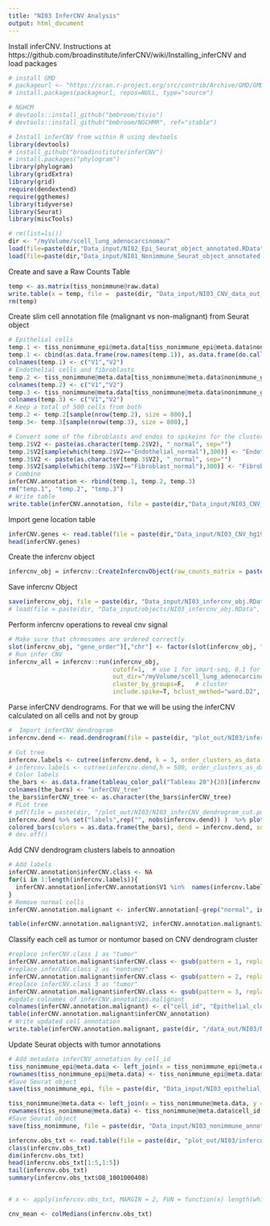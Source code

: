```yaml
---
title: "NI03 InferCNV Analysis"
output: html_document
---
```


Install inferCNV. Instructions at https://github.com/broadinstitute/inferCNV/wiki/Installing_inferCNV and load packages
```r
# install GMD
# packageurl <- "https://cran.r-project.org/src/contrib/Archive/GMD/GMD_0.3.3.tar.gz"
# install.packages(packageurl, repos=NULL, type="source")

# NGHCM
# devtools::install_github("bmbroom/tsvio")
# devtools::install_github("bmbroom/NGCHMR", ref="stable")

# Install inferCNV from within R using devtools
library(devtools)
# install_github("broadinstitute/inferCNV")
# install.packages("phylogram")
library(phylogram)
library(gridExtra)
library(grid)
require(dendextend)
require(ggthemes)
library(tidyverse)
library(Seurat)
library(miscTools)
```

```r
# rm(list=ls())
dir <- "/myVolume/scell_lung_adenocarcinoma/"
load(file=paste(dir,"Data_input/NI02_Epi_Seurat_object_annotated.RData", sep=""))
load(file=paste(dir,"Data_input/NI01_Nonimmune_Seurat_object_annotated.RData", sep=""))
```

Create and save a Raw Counts Table
```r
temp <- as.matrix(tiss_nonimmune@raw.data)
write.table(x = temp, file =  paste(dir, "Data_input/NI03_CNV_data_out_all_cells_raw_counts_largefile.txt", sep = ""), quote = F,sep = '\t')
rm(temp)
```


Create slim cell annotation file (malignant vs non-malignant) from Seurat object 
```r
# Epithelial cells 
temp.1 <- tiss_nonimmune_epi@meta.data[tiss_nonimmune_epi@meta.data$nonimmune_general_annotation %in% "Epithelial", c("nonimmune_general_annotation","epi_seurat_cluster")] 
temp.1 <- cbind(as.data.frame(row.names(temp.1)), as.data.frame(do.call("paste",temp.1)))
colnames(temp.1) <- c("V1","V2")
# Endothelial cells and fibroblasts
temp.2 <- tiss_nonimmune@meta.data[tiss_nonimmune@meta.data$nonimmune_general_annotation %in% "Endothelial", c("cell_id","nonimmune_general_annotation")]
colnames(temp.2) <- c("V1","V2")
temp.3 <- tiss_nonimmune@meta.data[tiss_nonimmune@meta.data$nonimmune_general_annotation %in% "Fibroblast", c("cell_id","nonimmune_general_annotation")]
colnames(temp.3) <- c("V1","V2")
# Keep a total of 500 cells from both 
temp.2 <- temp.2[sample(nrow(temp.2), size = 800),]
temp.3<- temp.3[sample(nrow(temp.3), size = 800),]

# Convert some of the fibroblasts and endos to spikeins for the clustering 
temp.2$V2 <- paste(as.character(temp.2$V2), "_normal", sep="")
temp.2$V2[sample(which(temp.2$V2=="Endothelial_normal"),300)] <- "Endothelial"
temp.3$V2 <- paste(as.character(temp.3$V2), "_normal", sep="")
temp.3$V2[sample(which(temp.3$V2=="Fibroblast_normal"),300)] <- "Fibroblast"
# Combine 
inferCNV.annotation <- rbind(temp.1, temp.2, temp.3)
rm("temp.1", "temp.2", "temp.3")
# Write table
write.table(inferCNV.annotation, file = paste(dir,"Data_input/NI03_CNV_cell_metadata_shuffle_largefile.txt", sep=""),row.names = F, col.names = F, quote=F, sep="\t")
```

Import gene location table 
```r
inferCNV.genes <- read.table(file = paste(dir,"Data_input/NI03_CNV_hg19_genes_ordered_correct_noXY.txt", sep = ""))
head(inferCNV.genes)
```

Create the infercnv object
```r
infercnv_obj = infercnv::CreateInfercnvObject(raw_counts_matrix = paste(dir, "Data_input/NI03_CNV_data_out_all_cells_raw_counts_largefile.txt", sep = ""), annotations_file = paste(dir, "Data_input/NI03_CNV_cell_metadata_shuffle_largefile.txt", sep = ""), delim="\t", gene_order_file = paste(dir, "Data_input/NI03_CNV_hg19_genes_ordered_correct_noXY.txt", sep = ""), ref_group_names = c("Endothelial_normal", "Fibroblast_normal"))
```

Save infercnv Object
```r
save(infercnv_obj, file = paste(dir, "Data_input/NI03_infercnv_obj.RData", sep = ""))
# load(file = paste(dir, "Data_input/objects/NI03_infercnv_obj.RData", sep = ""))
```

Perform infercnv operations to reveal cnv signal
```r
# Make sure that chrmosomes are ordered correctly 
slot(infercnv_obj, "gene_order")[,"chr"] <- factor(slot(infercnv_obj, "gene_order")[,"chr"], levels = c("chr1", "chr2","chr3","chr4", "chr5", "chr6","chr7", "chr8", "chr9","chr10", "chr11", "chr12","chr13", "chr14", "chr15","chr16", "chr17", "chr18","chr19", "chr20", "chr21","chr22"))
# Run infer CNV
infercnv_all = infercnv::run(infercnv_obj,
                             cutoff=1,  # use 1 for smart-seq, 0.1 for 10x-genomics
                             out_dir="/myVolume/scell_lung_adenocarcinoma/plot_out/NI03/",  # dir is auto-created for storing outputs
                             cluster_by_groups=F,   # cluster
                             include.spike=T, hclust_method="ward.D2", plot_steps=F)
```

Parse inferCNV dendrograms. For that we will be using the inferCNV calculated on all cells and not by group 
```r
#  Import inferCNV dendrogram
infercnv.dend <- read.dendrogram(file = paste(dir, "plot_out/NI03/infercnv.observations_dendrogram.txt", sep = ""))

# Cut tree 
infercnv.labels <- cutree(infercnv.dend, k = 3, order_clusters_as_data = FALSE)
# infercnv.labels <- cutree(infercnv.dend,h = 500, order_clusters_as_data = FALSE)
# Color labels
the_bars <- as.data.frame(tableau_color_pal("Tableau 20")(20)[infercnv.labels])
colnames(the_bars) <- "inferCNV_tree"
the_bars$inferCNV_tree <- as.character(the_bars$inferCNV_tree)
# PLot tree
# pdf(file = paste(dir, "/plot_out/NI03/NI03_inferCNV_dendrogram_cut.pdf", sep = ""))
infercnv.dend %>% set("labels",rep("", nobs(infercnv.dend)) )  %>% plot(main="inferCNV dendrogram") %>%
colored_bars(colors = as.data.frame(the_bars), dend = infercnv.dend, sort_by_labels_order = FALSE, add = T, y_scale=1000, y_shift = 0)
# dev.off()
```

Add CNV dendrogram clusters labels to annoation
```r
# Add labels
inferCNV.annotation$inferCNV.class <- NA
for(i in 1:length(infercnv.labels)){
  inferCNV.annotation[inferCNV.annotation$V1 %in%  names(infercnv.labels)[i],"inferCNV.class"] <- infercnv.labels[i]
}
# Remove normal cells 
inferCNV.annotation.malignant <- inferCNV.annotation[-grep("normal", inferCNV.annotation$V2),] 

table(inferCNV.annotation.malignant$V2, inferCNV.annotation.malignant$inferCNV.class)
```

Classify each cell as tumor or nontumor based on CNV dendrogram cluster
```r
#replace inferCNV.class 1 as "tumor"
inferCNV.annotation.malignant$inferCNV.class <- gsub(pattern = 1, replacement = "tumor", x = inferCNV.annotation.malignant$inferCNV.class)
#replace inferCNV.class 2 as "nontumor"
inferCNV.annotation.malignant$inferCNV.class <- gsub(pattern = 2, replacement = "nontumor", x = inferCNV.annotation.malignant$inferCNV.class)
#replace inferCNV.class 3 as "tumor"
inferCNV.annotation.malignant$inferCNV.class <- gsub(pattern = 3, replacement = "tumor", x = inferCNV.annotation.malignant$inferCNV.class)
#update colnames of inferCNV.annotation.malignant 
colnames(inferCNV.annotation.malignant) <- c("cell_id", "Epithelial_cluster", "inferCNV_annotation")
table(inferCNV.annotation.malignant$inferCNV_annotation)
# Write updated cell annotation 
write.table(inferCNV.annotation.malignant, paste(dir, "/data_out/NI03/NI03_inferCNV_final_annotation_per_cell.txt", sep = ""), row.names = F, quote = F)
```

Update Seurat objects with tumor annotations
```r
# Add metadata inferCNV_annotation by cell_id
tiss_nonimmune_epi@meta.data <- left_join(x = tiss_nonimmune_epi@meta.data, y = inferCNV.annotation.malignant[,c(1,3)], by = "cell_id")
rownames(tiss_nonimmune_epi@meta.data) <- tiss_nonimmune_epi@meta.data$cell_id
#Save Seurat object 
save(tiss_nonimmune_epi, file = paste(dir, "Data_input/NI03_epithelial_annotated_tumor.RData", sep = ""))

tiss_nonimmune@meta.data <- left_join(x = tiss_nonimmune@meta.data, y = inferCNV.annotation.malignant[,c(1,3)], by = "cell_id")
rownames(tiss_nonimmune@meta.data) <- tiss_nonimmune@meta.data$cell_id
#Save Seurat object 
save(tiss_nonimmune, file = paste(dir, "Data_input/NI03_nonimmune_annotated_tumor.RData", sep = ""))
```

```r
infercnv.obs_txt <- read.table(file = paste(dir, "plot_out/NI03/infercnv.observations.txt", sep = ""))
class(infercnv.obs_txt)
dim(infercnv.obs_txt)
head(infercnv.obs_txt[1:5,1:5])
tail(infercnv.obs_txt)
summary(infercnv.obs_txt$O8_1001000408)


# x <- apply(infercnv.obs_txt, MARGIN = 2, FUN = function(x) length(which(infercnv.obs_txt[,x] !=1)))
```

```r
cnv_mean <- colMedians(infercnv.obs_txt)
```



